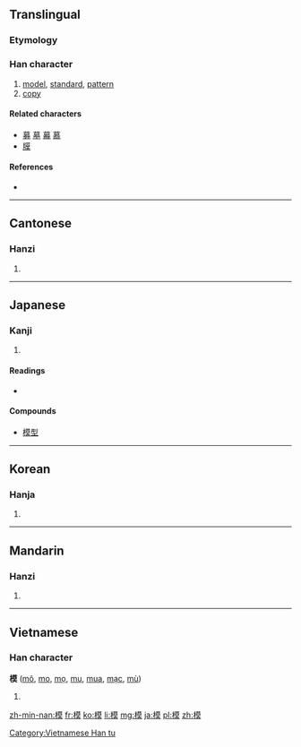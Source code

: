 ==Translingual==

===Etymology===
{{Han compound|木|alt1=⺼|莫|ls=psc|c1=s|c2=p}}

===Han character===
{{Han char|rn=75|rad=木|as=10|sn=14|four=4493<sub>4</sub>|canj=木廿日大 (DTAK)|ids=⿰木[[莫]]}}

# [[model]], [[standard]], [[pattern]]
# [[copy]]

====Related characters====
* [[募]] [[墓]] [[幕]] [[慕]]
* [[膜]]

====References====
* {{Han ref|kx=0551.020|dkj=15453|dj=0939.030|hdz=21261.090|uh=6A21|ud=27169|bh=BCD2|bd=48338}}

----

==Cantonese==

===Hanzi===
{{yue-hanzi|jyut=|y=mou4}}

# {{defn|lang=yue|sort=木11}}

----

==Japanese==

===Kanji===
{{ja-kanji|grade=6|rs=木11}}

# {{defn|lang=ja|sort=木11}}

====Readings====
* {{ja-readings|on=[[も]] (mo), [[ぼ]] (bo)|kun=[[かた]] (kata), [[のっとる]] (nottoru)}}

====Compounds====
* [[模型]]

----

==Korean==

===Hanja===
{{ko-hanja|hangeul=[[모]]|eumhun=|rv=mo|mr=mo|y=mo}}

# {{defn|lang=ko|sort=木11}}

----

==Mandarin==

===Hanzi===
{{cmn-hanzi|pin=[[mó]] ([[mo2]]), [[mú]] ([[mu2]])|wg=mo<sup>2</sup>, mu<sup>2</sup>}}

# {{defn|lang=cmn|sort=木11}}

----

==Vietnamese==

===Han character===
'''模''' ([[mô]], [[mo]], [[mọ]], [[mu]], [[mua]], [[mạc]], [[mù]])

# {{defn|lang=vi}}

[[Category:Vietnamese Han tu]]

[[zh-min-nan:模]]
[[fr:模]]
[[ko:模]]
[[li:模]]
[[mg:模]]
[[ja:模]]
[[pl:模]]
[[zh:模]]